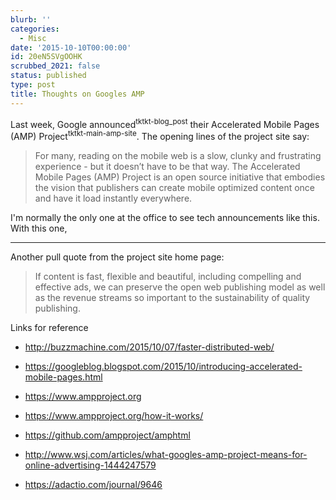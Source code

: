 ```yaml
---
blurb: ''
categories:
  - Misc
date: '2015-10-10T00:00:00'
id: 20eN5SVgOOHK
scrubbed_2021: false
status: published
type: post
title: Thoughts on Googles AMP
---
```


Last week, Google announced<sup>tktkt-blog_post</sup> their Accelerated Mobile Pages (AMP) Project<sup>tktkt-main-amp-site</sup>. The opening lines of the project site say:

> For many, reading on the mobile web is a slow, clunky and frustrating experience - but it doesn’t have to be that way. The Accelerated Mobile Pages (AMP) Project is an open source initiative that embodies the vision that publishers can create mobile optimized content once and have it load instantly everywhere.

I'm normally the only one at the office to see tech announcements like this. With this one, 




--------------------------------------------------------------------------------

Another pull quote from the project site home page:

> If content is fast, flexible and beautiful, including compelling and effective ads, we can preserve the open web publishing model as well as the revenue streams so important to the sustainability of quality publishing.





Links for reference

- http://buzzmachine.com/2015/10/07/faster-distributed-web/

- https://googleblog.blogspot.com/2015/10/introducing-accelerated-mobile-pages.html

- https://www.ampproject.org

- https://www.ampproject.org/how-it-works/

- https://github.com/ampproject/amphtml

- http://www.wsj.com/articles/what-googles-amp-project-means-for-online-advertising-1444247579

- https://adactio.com/journal/9646

